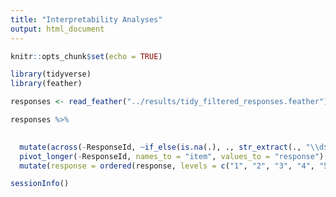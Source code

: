 ```yaml
---
title: "Interpretability Analyses"
output: html_document
---
```


```r
knitr::opts_chunk$set(echo = TRUE)
```

```r
library(tidyverse)
library(feather)
```

```r
responses <- read_feather("../results/tidy_filtered_responses.feather")
```

```r
responses %>% 
  
```


```r
  mutate(across(-ResponseId, ~if_else(is.na(.), ., str_extract(., "\\d$")))) %>% 
  pivot_longer(-ResponseId, names_to = "item", values_to = "response") %>% 
  mutate(response = ordered(response, levels = c("1", "2", "3", "4", "5")))
```


```r
sessionInfo()
```

